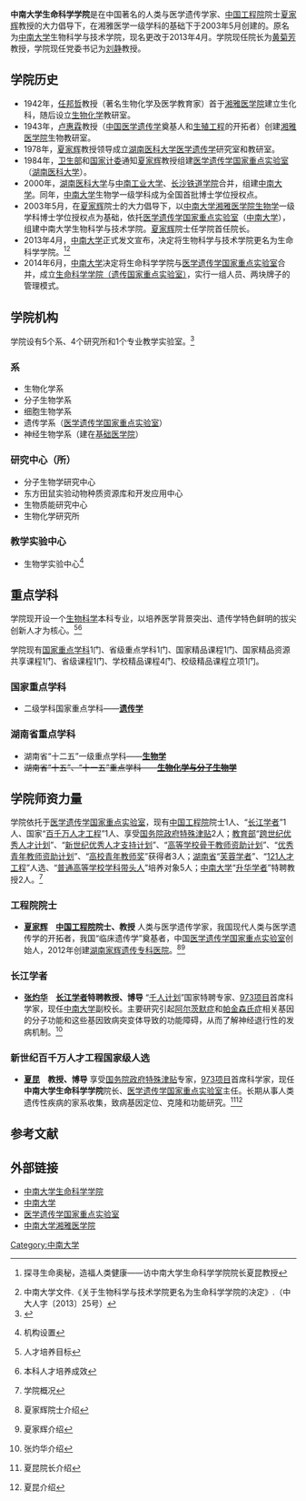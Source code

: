 {{Infobox University Department
 |名称              = 中南大学生命科学学院
 |其他名称        = School of Life Sciences, <br/>Central South University
 |徽标              = <!-- 注释出：[[File:中南大学校徽.png|150px]] -->
 |徽标说明        = '''中南大学校徽'''
 |隶属              =[[中南大学|中南大学]]
 |建立时间        =2003年5月
 |类型              =二级学院
 |下属              =细胞生物学系、分子生物学系、生物化学系、遗传系、神经生物学系
 |主管官员        =
 |主席              =
 |党委书记        =[[刘静|刘静]]
 |院长              =[[黄菊芳|黄菊芳]]
 |副院长           = [[李家大|李家大]]、[[李善妮|李善妮]]、[[项荣|项荣]]、[[陈超|陈超]]、[[胡正茂|胡正茂]]
 |系主任           =
 |所长              =
 |部长              =
 |主任              =
 |头衔              = 党委副书记
 |头衔人名        = [[许林勇|许林勇]]
 |教职员工        =
 |员工              =
 |学生              = 299（含基地）
 |本科生           = 166人
 |研究生           = 133人
 |博士生           =
 |其他学生        =
 |地址              = {{CHN}}[[长沙市|长沙市]][[岳麓区|岳麓区]]桐梓坡路172号中南大学湘雅医学院新校区
 |国家              =中华人民共和国
 |省                 =湖南省
 |市                 =长沙市
 |坐标              =
 |网址              = http://life.csu.edu.cn/
 |标志              =
 |脚注              =
}}

'''中南大学生命科学学院'''是在中国著名的人类与医学遗传学家、[[中国工程院|中国工程院]]院士[[夏家辉|夏家辉]]教授的大力倡导下，在湘雅医学一级学科的基础下于2003年5月创建的。原名为[[中南大学|中南大学]]生物科学与技术学院，现名更改于2013年4月。学院现任院长为[[黄菊芳|黄菊芳]]教授，学院现任党委书记为[[刘静|刘静]]教授。

==学院历史==
*1942年，[[任邦哲|任邦哲]]教授（著名生物化学及医学教育家）首于[[湘雅医学院|湘雅医学院]]建立生化科，随后设立[[生物化学|生物化学]]教研室。
*1943年，[[卢惠霖|卢惠霖]]教授（[[中国|中国]][[医学遗传学|医学遗传学]]奠基人和[[生殖工程|生殖工程]]的开拓者）创建[[湘雅医学院|湘雅医学院]]生物教研室。
*1978年，[[夏家辉|夏家辉]]教授领导成立[[湖南医科大学|湖南医科大学]][[医学遗传学|医学遗传学]]研究室和教研室。
*1984年，[[中华人民共和国卫生部|卫生部]]和[[国家计委|国家计委]]通知[[夏家辉|夏家辉]]教授组建[[医学遗传学国家重点实验室|医学遗传学国家重点实验室]]（[[湖南医科大学|湖南医科大学]]）。
*2000年，[[湖南医科大学|湖南医科大学]]与[[中南工业大学|中南工业大学]]、[[长沙铁道学院|长沙铁道学院]]合并，组建[[中南大学|中南大学]]。同年，[[中南大学|中南大学]]生物学一级学科成为全国首批博士学位授权点。
*2003年5月，在[[夏家辉|夏家辉]]院士的大力倡导下，以[[中南大学|中南大学]][[湘雅医学院|湘雅医学院]][[生物学|生物学]]一级学科博士学位授权点为基础，依托[[医学遗传学国家重点实验室|医学遗传学国家重点实验室]]（[[中南大学|中南大学]]），组建中南大学生物科学与技术学院。[[夏家辉|夏家辉]]院士任学院首任院长。
*2013年4月，[[中南大学|中南大学]]正式发文宣布，决定将生物科学与技术学院更名为生命科学学院。<ref>{{cite web|url=http://zhaosheng.csu.edu.cn/web/portal/newsview.aspx?nid=592|title=中南大学招生在线|accessdate=2014-06-09|archive-date=2020-11-05|archive-url=https://web.archive.org/web/20201105025703/http://zhaosheng.csu.edu.cn/web/portal/newsview.aspx?nid=592|dead-url=no}}探寻生命奥秘，造福人类健康——访中南大学生命科学学院院长夏昆教授</ref><ref>中南大学文件.《关于生物科学与技术学院更名为生命科学学院的决定》.（中大人字〔2013〕25号）</ref>
*2014年6月，[[中南大学|中南大学]]决定将生命科学学院与[[医学遗传学国家重点实验室|医学遗传学国家重点实验室]]合并，成立[[中南大学生命科学学院（遗传国家重点实验室）|生命科学学院（遗传国家重点实验室）]]，实行一组人员、两块牌子的管理模式。

==学院机构==
学院设有5个系、4个研究所和1个专业教学实验室。<ref>{{cite web|url=http://life.csu.edu.cn/|title=中南大学生命科学学院|accessdate=2014-05-17|archive-date=2020-08-04|archive-url=https://web.archive.org/web/20200804195426/http://life.csu.edu.cn/|dead-url=no}}</ref>
===系===
*生物化学系
*分子生物学系
*细胞生物学系
*遗传学系（[[医学遗传学国家重点实验室|医学遗传学国家重点实验室]]）
*神经生物学系（建在[[中南大学基础医学院|基础医学院]]）
===研究中心（所）===
*分子生物学研究中心
*东方田鼠实验动物种质资源库和开发应用中心
*生物质能研究中心
*生物化学研究所
===教学实验中心===
*生物学实验中心<ref>{{cite web|url=http://life.csu.edu.cn/dj/jgsz.htm|title=中南大学生命科学学院|deadurl=yes|archiveurl=https://web.archive.org/web/20140517200325/http://life.csu.edu.cn/dj/jgsz.htm|archivedate=2014-05-17|accessdate=2014-06-03}}机构设置</ref>

==重点学科==
学院现开设一个[[生物科学|生物科学]]本科专业，以培养医学背景突出、遗传学特色鲜明的拔尖创新人才为核心。<ref>{{cite web|url=http://life.csu.edu.cn/nr.jsp?urltype=news.NewsContentUrl&wbtreeid=1676&wbnewsid=1116&archive=0|title=中南大学生命科学学院|accessdate=2014-06-19|archive-date=2020-11-21|archive-url=https://web.archive.org/web/20201121073850/https://life.csu.edu.cn/nr.jsp?urltype=news.NewsContentUrl&wbtreeid=1676&wbnewsid=1116&archive=0|dead-url=yes}}人才培养目标</ref><ref>{{cite web|url=http://life.csu.edu.cn/nr.jsp?urltype=news.NewsContentUrl&wbtreeid=1676&wbnewsid=1117&archive=0|title=中南大学生命科学学院|deadurl=yes|archiveurl=https://archive.is/20140619021857/http://life.csu.edu.cn/nr.jsp?urltype=news.NewsContentUrl&wbtreeid=1676&wbnewsid=1117&archive=0|archivedate=2014-06-19|accessdate=2014-06-19}}本科人才培养成效</ref>

学院现有[[国家重点学科|国家重点学科]]1门、省级重点学科1门、国家精品课程1门、国家精品资源共享课程1门、省级课程1门、学校精品课程4门、校级精品课程立项1门。
===国家重点学科===
*二级学科国家重点学科——'''[[遗传学|遗传学]]'''
===湖南省重点学科===
*湖南省“十二五”一级重点学科——'''[[生物学|生物学]]'''
*<s>湖南省“十五”、“十一五”重点学科——'''[[生物化学与分子生物学|生物化学与分子生物学]]'''</s>

==学院师资力量==
学院依托于[[医学遗传学国家重点实验室|医学遗传学国家重点实验室]]，现有[[中国工程院|中国工程院]]院士1人、“[[长江学者|长江学者]]”1人、国家“[[百千万人才工程|百千万人才工程]]”1人、享受[[国务院政府特殊津贴|国务院政府特殊津贴]]2人；[[中华人民共和国教育部|教育部]]“[[跨世纪优秀人才计划|跨世纪优秀人才计划]]”、“[[新世纪优秀人才支持计划|新世纪优秀人才支持计划]]”、“[[高等学校骨干教师资助计划|高等学校骨干教师资助计划]]”、“[[优秀青年教师资助计划|优秀青年教师资助计划]]”、“[[高校青年教师奖|高校青年教师奖]]”获得者3人；[[湖南省|湖南省]]“[[芙蓉学者|芙蓉学者]]”、“[[121人才工程|121人才工程]]”人选、“[[普通高等学校学科带头人|普通高等学校学科带头人]]”培养对象5人；[[中南大学|中南大学]]“[[升华学者|升华学者]]”特聘教授2人。<ref>{{cite web|url=http://life.csu.edu.cn/dj.htm|title=中南大学生命科学学院|deadurl=yes|archiveurl=https://web.archive.org/web/20140525231056/http://life.csu.edu.cn/dj.htm|archivedate=2014-05-25|accessdate=2014-06-03}}学院概况</ref>
===工程院院士===
*'''[[夏家辉|夏家辉]]'''　'''[[中国工程院|中国工程院]]院士、教授''' 人类与医学遗传学家，我国现代人类与医学遗传学的开拓者，我国“临床遗传学”奠基者，中国[[医学遗传学国家重点实验室|医学遗传学国家重点实验室]]创始人，2012年创建[[湖南家辉遗传专科医院|湖南家辉遗传专科医院]]。<ref>{{cite web|url=http://www.csu.edu.cn/xxgk/ysfc/xjh.htm|title=中南大学|accessdate=2014-06-09|archive-date=2020-10-14|archive-url=https://web.archive.org/web/20201014225730/http://www.csu.edu.cn/xxgk/ysfc/xjh.htm|dead-url=no}}夏家辉院士介绍</ref><ref>{{cite web|url=http://www.sklmg.edu.cn/articles_106.shtml|title=医学遗传学国家重点实验室|deadurl=yes|archiveurl=https://web.archive.org/web/20160304102058/http://www.sklmg.edu.cn/articles_106.shtml|archivedate=2016-03-04|accessdate=2014-06-19}}夏家辉介绍</ref>
===长江学者===
*'''[[张灼华|张灼华]]'''　'''[[长江学者|长江学者]]特聘教授、博导''' “[[千人计划|千人计划]]”国家特聘专家、[[973计划|973项目]]首席科学家，现任[[中南大学|中南大学]]副校长。主要研究引起[[阿尔茨默症|阿尔茨默症]]和[[帕金森氏症|帕金森氏症]]相关基因的分子功能和这些基因致病突变体导致的功能障碍，从而了解神经退行性的发病机制。<ref>{{cite web|url=http://www.sklmg.edu.cn/articles_108.shtml|title=医学遗传学国家重点实验室|deadurl=yes|archiveurl=https://web.archive.org/web/20160304120438/http://www.sklmg.edu.cn/articles_108.shtml|archivedate=2016-03-04|accessdate=2014-06-19}}张灼华介绍</ref>

===新世纪百千万人才工程国家级人选===
*'''[[夏昆|夏昆]]'''　'''教授、博导''' 享受[[国务院政府特殊津贴|国务院政府特殊津贴]]专家，[[973计划|973项目]]首席科学家，现任'''中南大学生命科学学院'''院长、[[医学遗传学国家重点实验室|医学遗传学国家重点实验室]]主任。长期从事人类遗传性疾病的家系收集，致病基因定位、克隆和功能研究。<ref>{{cite web|url=http://life.csu.edu.cn/nr.jsp?urltype=news.NewsContentUrl&wbtreeid=1595&wbnewsid=1064|title=中南大学生命科学学院|deadurl=yes|archiveurl=https://web.archive.org/web/20140714164432/http://life.csu.edu.cn/nr.jsp?urltype=news.NewsContentUrl&wbtreeid=1595&wbnewsid=1064|archivedate=2014-07-14|accessdate=2014-06-09}}夏昆院长介绍</ref><ref>{{cite web|url=http://www.sklmg.edu.cn/articles_107.shtml|title=医学遗传学国家重点实验室|deadurl=yes|archiveurl=https://web.archive.org/web/20160304104701/http://www.sklmg.edu.cn/articles_107.shtml|archivedate=2016-03-04|accessdate=2014-06-19}}夏昆介绍</ref>

==参考文献==
{{reflist}}

==外部链接==
*[http://life.csu.edu.cn/ 中南大学生命科学学院]{{Wayback|url=http://life.csu.edu.cn/ |date=20200804195426 }}
*[http://www.csu.edu.cn 中南大学]{{Wayback|url=http://www.csu.edu.cn/ |date=20100523061011 }}
*[https://web.archive.org/web/20140804172905/http://www.sklmg.edu.cn/ 医学遗传学国家重点实验室]
*[http://www.xysm.csu.edu.cn/ 中南大学湘雅医学院]{{Wayback|url=http://www.xysm.csu.edu.cn/ |date=20201105051820 }}

{{中南大学}}

[[Category:中南大学|Category:中南大学]]